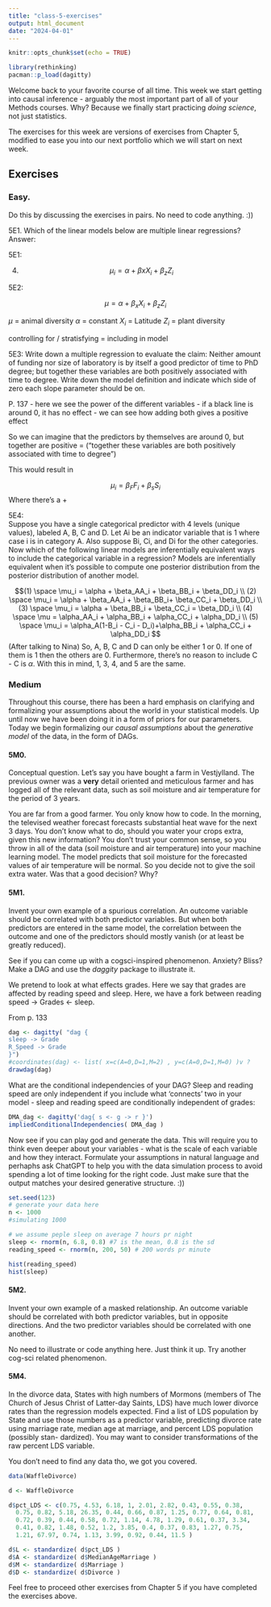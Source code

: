 ```yaml
---
title: "class-5-exercises"
output: html_document
date: "2024-04-01"
---
```


```r
knitr::opts_chunk$set(echo = TRUE)
```

```r
library(rethinking)
pacman::p_load(dagitty)
```

Welcome back to your favorite course of all time. This week we start getting into causal inference - arguably the most important part of all of your Methods courses. Why? Because we finally start practicing *doing science*, not just statistics.

The exercises for this week are versions of exercises from Chapter 5, modified to ease you into our next portfolio which we will start on next week.

## Exercises

### Easy.

Do this by discussing the exercises in pairs. No need to code anything. :))

5E1. Which of the linear models below are multiple linear regressions?
Answer: 

5E1: 

(4) 
$$\mu_i = \alpha + \beta x X_i + \beta_z Z_i$$

5E2: 

$$\mu = \alpha + \beta _xX_i+\beta_zZ_i$$

$\mu$ = animal diversity 
$\alpha$ = constant 
$X_i$ = Latitude 
$Z_i$ = plant diversity 

controlling for / stratisfying = including in model 

5E3: 
Write down a multiple regression to evaluate the claim: Neither amount of funding nor size of laboratory is by itself a good predictor of time to PhD degree; but together these variables are both positively associated with time to degree. Write down the model definition and indicate which side of zero each slope parameter should be on.

P. 137 - here we see the power of the different variables
- if a black line is around 0, it has no effect 
- we can see how adding both gives a positive effect 

So we can imagine that the predictors by themselves are around 0, but together are positive = ("together these variables are both positively associated with time to degree") 

This would result in 

$$\mu_i = \beta_FF_i + \beta_sS_i$$
Where there's a $+$ 

5E4:  
Suppose you have a single categorical predictor with 4 levels (unique values), labeled A, B, C and D. Let Ai be an indicator variable that is 1 where case i is in category A. Also suppose Bi, Ci, and Di for the other categories. Now which of the following linear models are inferentially equivalent ways to include the categorical variable in a regression? Models are inferentially equivalent when it’s possible to compute one posterior distribution from the posterior distribution of another model.

$$(1) \space \mu_i = \alpha + \beta_AA_i + \beta_BB_i + \beta_DD_i \\ (2) \space \mu_i = \alpha + \beta_AA_i + \beta_BB_i+ \beta_CC_i + \beta_DD_i \\ (3) \space \mu_i = \alpha + \beta_BB_i + \beta_CC_i = \beta_DD_i \\ (4) \space \mu = \alpha_AA_i + \alpha_BB_i + \alpha_CC_i + \alpha_DD_i \\ (5) \space  \mu_i = \alpha_A(1-B_i - C_i - D_i)+\alpha_BB_i + \alpha_CC_i + \alpha_DD_i  $$
(After talking to Nina) 
So, A, B, C and D can only be either 1 or 0. If one of them is 1 then the others are 0. Furthermore, there's no reason to include C - C is $\alpha$. With this in mind,  1, 3, 4, and 5 are the same.  

### Medium

Throughout this course, there has been a hard emphasis on clarifying and formalizing your assumptions about the world in your statistical models. Up until now we have been doing it in a form of priors for our parameters. Today we begin formalizing our *causal assumptions* about the *generative model* of the data, in the form of DAGs.

#### 5M0.

Conceptual question. Let's say you have bought a farm in Vestjylland. The previous owner was a **very** detail oriented and meticulous farmer and has logged all of the relevant data, such as soil moisture and air temperature for the period of 3 years.

You are far from a good farmer. You only know how to code. In the morning, the televised weather forecast forecasts substantial heat wave for the next 3 days. You don't know what to do, should you water your crops extra, given this new information? You don't trust your common sense, so you throw in all of the data (soil moisture and air temperature) into your machine learning model. The model predicts that soil moisture for the forecasted values of air temperature will be normal. So you decide not to give the soil extra water. Was that a good decision? Why?

#### 5M1.

Invent your own example of a spurious correlation. An outcome variable should be correlated with both predictor variables. But when both predictors are entered in the same model, the correlation between the outcome and one of the predictors should mostly vanish (or at least be greatly reduced). 

See if you can come up with a cogsci-inspired phenomenon. Anxiety? Bliss? Make a DAG and use the *daggity* package to illustrate it. 

We pretend to look at what effects grades. Here we say that grades are affected by reading speed and sleep. Here, we have a fork between reading speed -> Grades <- sleep. 


From p. 133 
```r
dag <- dagitty( "dag {
sleep -> Grade 
R_Speed -> Grade
}")
#coordinates(dag) <- list( x=c(A=0,D=1,M=2) , y=c(A=0,D=1,M=0) )v ?
drawdag(dag)  
```

What are the conditional independencies of your DAG?
Sleep and reading speed are only independent if you include what 'connects' two in your model - sleep and reading speed are conditionally independent of grades:

```r
DMA_dag <- dagitty('dag{ s <- g -> r }')
impliedConditionalIndependencies( DMA_dag )
```

Now see if you can play god and generate the data. This will require you to think even deeper about your variables - what is the scale of each variable and how they interact. Formulate your assumptions in natural language and perhaphs ask ChatGPT to help you with the data simulation process to avoid spending a lot of time looking for the right code. Just make sure that the output matches your desired generative structure. :))

```r
set.seed(123)
# generate your data here
n <- 1000
#simulating 1000 

# we assume peple sleep on average 7 hours pr night 
sleep <- rnorm(n, 6.8, 0.8) #7 is the mean, 0.8 is the sd
reading_speed <- rnorm(n, 200, 50) # 200 words pr minute

hist(reading_speed)
hist(sleep)
```



#### 5M2.

Invent your own example of a masked relationship. An outcome variable should be correlated with both predictor variables, but in opposite directions. And the two predictor variables should be correlated with one another.

No need to illustrate or code anything here. Just think it up. Try another cog-sci related phenomenon.

#### 5M4.

In the divorce data, States with high numbers of Mormons (members of The Church of Jesus Christ of Latter-day Saints, LDS) have much lower divorce rates than the regression models expected. Find a list of LDS population by State and use those numbers as a predictor variable, predicting divorce rate using marriage rate, median age at marriage, and percent LDS population (possibly stan- dardized). You may want to consider transformations of the raw percent LDS variable.

You don't need to find any data tho, we got you covered.

```r

data(WaffleDivorce)

d <- WaffleDivorce

d$pct_LDS <- c(0.75, 4.53, 6.18, 1, 2.01, 2.82, 0.43, 0.55, 0.38,
  0.75, 0.82, 5.18, 26.35, 0.44, 0.66, 0.87, 1.25, 0.77, 0.64, 0.81,
  0.72, 0.39, 0.44, 0.58, 0.72, 1.14, 4.78, 1.29, 0.61, 0.37, 3.34,
  0.41, 0.82, 1.48, 0.52, 1.2, 3.85, 0.4, 0.37, 0.83, 1.27, 0.75,
  1.21, 67.97, 0.74, 1.13, 3.99, 0.92, 0.44, 11.5 )

d$L <- standardize( d$pct_LDS )
d$A <- standardize( d$MedianAgeMarriage )
d$M <- standardize( d$Marriage )
d$D <- standardize( d$Divorce )

```

Feel free to proceed other exercises from Chapter 5 if you have completed the exercises above.